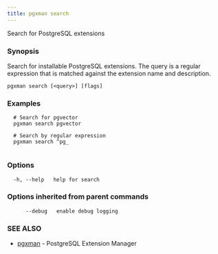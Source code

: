 ```yaml
---
title: pgxman search
---
```


Search for PostgreSQL extensions

### Synopsis

Search for installable PostgreSQL extensions. The query is a regular expression that is matched
against the extension name and description.

```
pgxman search [<query>] [flags]
```

### Examples

```
  # Search for pgvector
  pgxman search pgvector

  # Search by regular expression
  pgxman search ^pg_
		
```

### Options

```
  -h, --help   help for search
```

### Options inherited from parent commands

```
      --debug   enable debug logging
```

### SEE ALSO

* [pgxman](/cli/pgxman)	 - PostgreSQL Extension Manager

